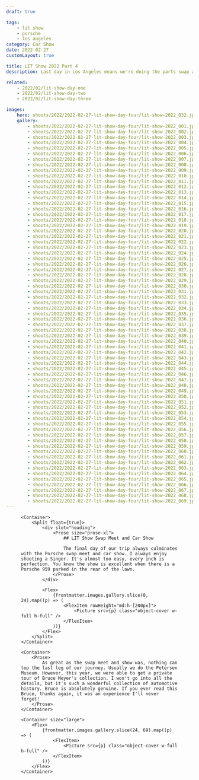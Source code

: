 ```yaml
---
draft: true

tags:
    - lit show
    - porsche
    - los angeles
category: Car Show
date: 2022-02-27
customLayout: true

title: LIT Show 2022 Part 4
description: Last day in Los Angeles means we're doing the parts swap and Bruce Meyer opens up his private collection for a tour.

related:
    - 2022/02/lit-show-day-one
    - 2022/02/lit-show-day-two
    - 2022/02/lit-show-day-three

images:
    hero: shoots/2022/2022-02-27-lit-show-day-four/lit-show-2022_032.jpg
    gallery:
        - shoots/2022/2022-02-27-lit-show-day-four/lit-show-2022_001.jpg
        - shoots/2022/2022-02-27-lit-show-day-four/lit-show-2022_002.jpg
        - shoots/2022/2022-02-27-lit-show-day-four/lit-show-2022_003.jpg
        - shoots/2022/2022-02-27-lit-show-day-four/lit-show-2022_004.jpg
        - shoots/2022/2022-02-27-lit-show-day-four/lit-show-2022_005.jpg
        - shoots/2022/2022-02-27-lit-show-day-four/lit-show-2022_006.jpg
        - shoots/2022/2022-02-27-lit-show-day-four/lit-show-2022_007.jpg
        - shoots/2022/2022-02-27-lit-show-day-four/lit-show-2022_008.jpg
        - shoots/2022/2022-02-27-lit-show-day-four/lit-show-2022_009.jpg
        - shoots/2022/2022-02-27-lit-show-day-four/lit-show-2022_010.jpg
        - shoots/2022/2022-02-27-lit-show-day-four/lit-show-2022_011.jpg
        - shoots/2022/2022-02-27-lit-show-day-four/lit-show-2022_012.jpg
        - shoots/2022/2022-02-27-lit-show-day-four/lit-show-2022_013.jpg
        - shoots/2022/2022-02-27-lit-show-day-four/lit-show-2022_014.jpg
        - shoots/2022/2022-02-27-lit-show-day-four/lit-show-2022_015.jpg
        - shoots/2022/2022-02-27-lit-show-day-four/lit-show-2022_016.jpg
        - shoots/2022/2022-02-27-lit-show-day-four/lit-show-2022_017.jpg
        - shoots/2022/2022-02-27-lit-show-day-four/lit-show-2022_018.jpg
        - shoots/2022/2022-02-27-lit-show-day-four/lit-show-2022_019.jpg
        - shoots/2022/2022-02-27-lit-show-day-four/lit-show-2022_020.jpg
        - shoots/2022/2022-02-27-lit-show-day-four/lit-show-2022_021.jpg
        - shoots/2022/2022-02-27-lit-show-day-four/lit-show-2022_022.jpg
        - shoots/2022/2022-02-27-lit-show-day-four/lit-show-2022_023.jpg
        - shoots/2022/2022-02-27-lit-show-day-four/lit-show-2022_024.jpg
        - shoots/2022/2022-02-27-lit-show-day-four/lit-show-2022_025.jpg
        - shoots/2022/2022-02-27-lit-show-day-four/lit-show-2022_026.jpg
        - shoots/2022/2022-02-27-lit-show-day-four/lit-show-2022_027.jpg
        - shoots/2022/2022-02-27-lit-show-day-four/lit-show-2022_028.jpg
        - shoots/2022/2022-02-27-lit-show-day-four/lit-show-2022_029.jpg
        - shoots/2022/2022-02-27-lit-show-day-four/lit-show-2022_030.jpg
        - shoots/2022/2022-02-27-lit-show-day-four/lit-show-2022_031.jpg
        - shoots/2022/2022-02-27-lit-show-day-four/lit-show-2022_032.jpg
        - shoots/2022/2022-02-27-lit-show-day-four/lit-show-2022_033.jpg
        - shoots/2022/2022-02-27-lit-show-day-four/lit-show-2022_034.jpg
        - shoots/2022/2022-02-27-lit-show-day-four/lit-show-2022_035.jpg
        - shoots/2022/2022-02-27-lit-show-day-four/lit-show-2022_036.jpg
        - shoots/2022/2022-02-27-lit-show-day-four/lit-show-2022_037.jpg
        - shoots/2022/2022-02-27-lit-show-day-four/lit-show-2022_038.jpg
        - shoots/2022/2022-02-27-lit-show-day-four/lit-show-2022_039.jpg
        - shoots/2022/2022-02-27-lit-show-day-four/lit-show-2022_040.jpg
        - shoots/2022/2022-02-27-lit-show-day-four/lit-show-2022_041.jpg
        - shoots/2022/2022-02-27-lit-show-day-four/lit-show-2022_042.jpg
        - shoots/2022/2022-02-27-lit-show-day-four/lit-show-2022_043.jpg
        - shoots/2022/2022-02-27-lit-show-day-four/lit-show-2022_044.jpg
        - shoots/2022/2022-02-27-lit-show-day-four/lit-show-2022_045.jpg
        - shoots/2022/2022-02-27-lit-show-day-four/lit-show-2022_046.jpg
        - shoots/2022/2022-02-27-lit-show-day-four/lit-show-2022_047.jpg
        - shoots/2022/2022-02-27-lit-show-day-four/lit-show-2022_048.jpg
        - shoots/2022/2022-02-27-lit-show-day-four/lit-show-2022_049.jpg
        - shoots/2022/2022-02-27-lit-show-day-four/lit-show-2022_050.jpg
        - shoots/2022/2022-02-27-lit-show-day-four/lit-show-2022_051.jpg
        - shoots/2022/2022-02-27-lit-show-day-four/lit-show-2022_052.jpg
        - shoots/2022/2022-02-27-lit-show-day-four/lit-show-2022_053.jpg
        - shoots/2022/2022-02-27-lit-show-day-four/lit-show-2022_054.jpg
        - shoots/2022/2022-02-27-lit-show-day-four/lit-show-2022_055.jpg
        - shoots/2022/2022-02-27-lit-show-day-four/lit-show-2022_056.jpg
        - shoots/2022/2022-02-27-lit-show-day-four/lit-show-2022_057.jpg
        - shoots/2022/2022-02-27-lit-show-day-four/lit-show-2022_058.jpg
        - shoots/2022/2022-02-27-lit-show-day-four/lit-show-2022_059.jpg
        - shoots/2022/2022-02-27-lit-show-day-four/lit-show-2022_060.jpg
        - shoots/2022/2022-02-27-lit-show-day-four/lit-show-2022_061.jpg
        - shoots/2022/2022-02-27-lit-show-day-four/lit-show-2022_062.jpg
        - shoots/2022/2022-02-27-lit-show-day-four/lit-show-2022_063.jpg
        - shoots/2022/2022-02-27-lit-show-day-four/lit-show-2022_064.jpg
        - shoots/2022/2022-02-27-lit-show-day-four/lit-show-2022_065.jpg
        - shoots/2022/2022-02-27-lit-show-day-four/lit-show-2022_066.jpg
        - shoots/2022/2022-02-27-lit-show-day-four/lit-show-2022_067.jpg
        - shoots/2022/2022-02-27-lit-show-day-four/lit-show-2022_068.jpg
        - shoots/2022/2022-02-27-lit-show-day-four/lit-show-2022_069.jpg
---
```



<Section>
    <Container size="large">
        <Figure src={frontmatter.images.hero} />
    </Container>

    <Container>
        <Split float={true}>
            <div slot="heading">
                <Prose size="prose-xl">
                    ## LIT Show Swap Meet and Car Show

                    The final day of our trip always culminates with the Porsche swap meet and car show. I always enjoy shooting a Singer. It's almost too easy, every inch is perfection. You know the show is excellent when there is a Porsche 959 parked in the rear of the lawn.
                </Prose>
            </div>

            <Flex>
                {frontmatter.images.gallery.slice(0, 24).map((p) => (
                    <FlexItem rowHeight="md:h-[200px]">
                        <Picture src={p} class="object-cover w-full h-full" />
                    </FlexItem>
                ))}
            </Flex>
        </Split>
    </Container>

    <Container>
        <Prose>
            As great as the swap meet and show was, nothing can top the last leg of our journey. Usually we do the Petersen Museum. However, this year, we were able to get a private tour of Bruce Meyer's collection. I won't go into all the details, but it's such a wonderful collection of automotive history. Bruce is absolutely genuine. If you ever read this Bruce, thanks again, it was an experience I'll never forget!
        </Prose>
    </Container>

    <Container size="large">
        <Flex>
            {frontmatter.images.gallery.slice(24, 69).map((p) => (
                <FlexItem>
                    <Picture src={p} class="object-cover w-full h-full" />
                </FlexItem>
            ))}
        </Flex>
    </Container>

</Section>

